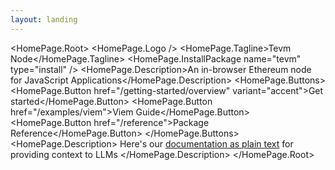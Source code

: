 ```yaml
---
layout: landing
---
```



<HomePage.Root>
  <HomePage.Logo />
  <HomePage.Tagline>Tevm Node</HomePage.Tagline>
  <HomePage.InstallPackage name="tevm" type="install" />
  <HomePage.Description>An in-browser Ethereum node for JavaScript Applications</HomePage.Description>
  <HomePage.Buttons>
    <HomePage.Button href="/getting-started/overview" variant="accent">Get started</HomePage.Button>
    <HomePage.Button href="/examples/viem">Viem Guide</HomePage.Button>
    <HomePage.Button href="/reference">Package Reference</HomePage.Button>
  </HomePage.Buttons>
  <HomePage.Description>
    Here's our [documentation as plain text](https://node.tevm.sh/llms-full.txt) for providing context to LLMs
  </HomePage.Description>
</HomePage.Root>
